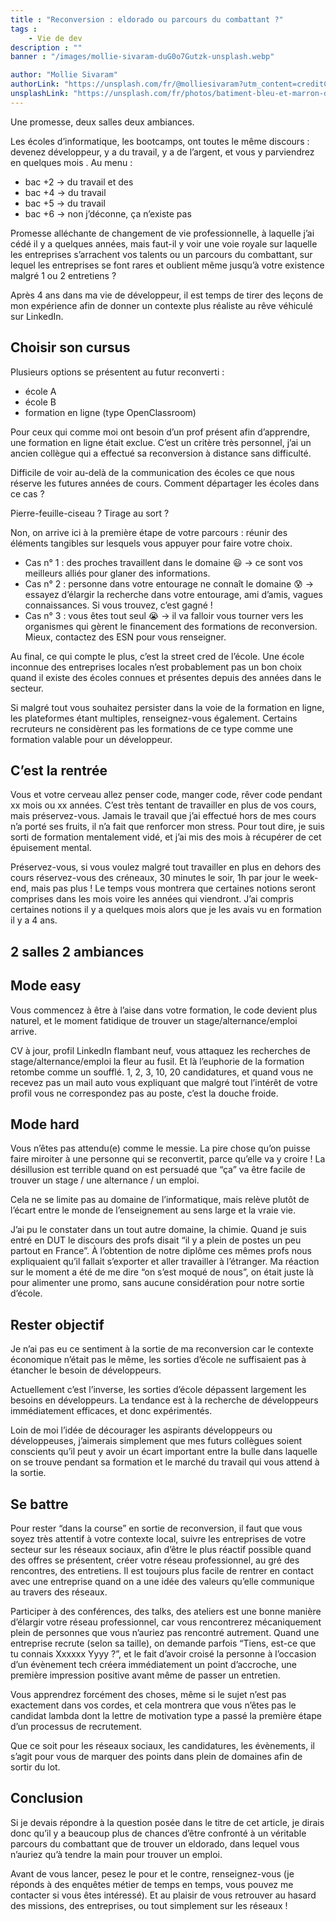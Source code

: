 ```yaml
---
title : "Reconversion : eldorado ou parcours du combattant ?"
tags :
    - Vie de dev
description : ""
banner : "/images/mollie-sivaram-duG0o7Gutzk-unsplash.webp"

author: "Mollie Sivaram"
authorLink: "https://unsplash.com/fr/@molliesivaram?utm_content=creditCopyText&utm_medium=referral&utm_source=unsplash"
unsplashLink: "https://unsplash.com/fr/photos/batiment-bleu-et-marron-duG0o7Gutzk?utm_content=creditCopyText&utm_medium=referral&utm_source=unsplash"
---
```


Une promesse, deux salles deux ambiances.

Les écoles d’informatique, les bootcamps, ont toutes le même discours : devenez développeur, y a du travail, y a de l’argent, et vous y parviendrez en quelques mois . Au menu :

- bac +2 → du travail et des 
- bac +4 → du travail
- bac +5 → du travail
- bac +6 → non j’déconne, ça n’existe pas

Promesse alléchante de changement de vie professionnelle, à laquelle j’ai cédé il y a quelques années, mais faut-il y voir une voie royale sur laquelle les entreprises s’arrachent vos talents ou un parcours du combattant, sur lequel les entreprises se font rares et oublient même jusqu’à votre existence malgré 1 ou 2 entretiens ?

Après 4 ans dans ma vie de développeur, il est temps de tirer des leçons de mon expérience afin de donner un contexte plus réaliste au rêve véhiculé sur LinkedIn.

## Choisir son cursus

Plusieurs options se présentent au futur reconverti :

- école A
- école B
- formation en ligne (type OpenClassroom)

Pour ceux qui comme moi ont besoin d’un prof présent afin d’apprendre, une formation en ligne était exclue. C’est un critère très personnel, j’ai un ancien collègue qui a effectué sa reconversion à distance sans difficulté.

Difficile de voir au-delà de la communication des écoles ce que nous réserve les futures années de cours. Comment départager les écoles dans ce cas ?

Pierre-feuille-ciseau ? Tirage au sort ?

Non, on arrive ici à la première étape de votre parcours : réunir  des éléments tangibles sur lesquels vous appuyer pour faire votre choix.

- Cas n° 1 : des proches travaillent dans le domaine 😃 → ce sont vos meilleurs alliés pour glaner des informations.
- Cas n° 2 : personne dans votre entourage ne connaît le domaine 😰 → essayez d’élargir la recherche dans votre entourage, ami d’amis, vagues connaissances. Si vous trouvez, c’est gagné !
- Cas n° 3 : vous êtes tout seul 😭 → il va falloir vous tourner vers les organismes qui gèrent le financement des formations de reconversion. Mieux, contactez des ESN pour vous renseigner.

Au final, ce qui compte le plus, c’est la street cred de l’école. Une école inconnue des entreprises locales n’est probablement pas un bon choix quand il existe des écoles connues et présentes depuis des années dans le secteur. 

Si malgré tout vous souhaitez persister dans la voie de la formation en ligne, les plateformes étant multiples, renseignez-vous également. Certains recruteurs ne considèrent pas les formations de ce type comme une formation valable pour un développeur.

## C’est la rentrée

Vous et votre cerveau allez penser code, manger code, rêver code pendant xx mois ou xx années. C’est très tentant de travailler en plus de vos cours, mais préservez-vous. Jamais le travail que j’ai effectué hors de mes cours n’a porté ses fruits, il n’a fait que renforcer mon stress. Pour tout dire, je suis sorti de formation mentalement vidé, et j’ai mis des mois à récupérer de cet épuisement mental.

Préservez-vous, si vous voulez malgré tout travailler en plus en dehors des cours réservez-vous des créneaux, 30 minutes le soir, 1h par jour le week-end, mais pas plus ! Le temps vous montrera que certaines notions seront comprises dans les mois voire les années qui viendront. J’ai compris certaines notions il y a quelques mois alors que je les avais vu en formation il y a 4 ans.

## 2 salles 2 ambiances

## Mode easy

Vous commencez à être à l’aise dans votre formation, le code devient plus naturel, et le moment fatidique de trouver un stage/alternance/emploi arrive.

CV à jour, profil LinkedIn flambant neuf, vous attaquez les recherches de stage/alternance/emploi la fleur au fusil. Et là l’euphorie de la formation retombe comme un soufflé. 1, 2, 3, 10, 20 candidatures, et quand vous ne recevez pas un mail auto vous expliquant que malgré tout l’intérêt de votre profil vous ne correspondez pas au poste, c’est la douche froide.

## Mode hard

Vous n’êtes pas attendu(e) comme le messie. La pire chose qu’on puisse faire miroiter à une personne qui se reconvertit, parce qu’elle va y croire ! La désillusion est terrible quand on est persuadé que “ça” va être facile de trouver un stage / une alternance / un emploi. 

Cela ne se limite pas au domaine de l’informatique, mais relève plutôt de l’écart entre le monde de l’enseignement au sens large et la vraie vie.

J’ai pu le constater dans un tout autre domaine, la chimie. Quand je suis entré en DUT le discours des profs disait “il y a plein de postes un peu partout en France”. À l’obtention de notre diplôme ces mêmes profs nous expliquaient qu’il fallait s’exporter et aller travailler à l’étranger. Ma réaction sur le moment a été de me dire “on s’est moqué de nous”, on était juste là pour alimenter une promo, sans aucune considération pour notre sortie d’école.

## Rester objectif

Je n’ai pas eu ce sentiment à la sortie de ma reconversion car le contexte économique n’était pas le même, les sorties d’école ne suffisaient pas à étancher le besoin de développeurs. 

Actuellement c’est l’inverse, les sorties d’école dépassent largement les besoins en développeurs. La tendance est à la recherche de développeurs immédiatement efficaces, et donc expérimentés.

Loin de moi l’idée de décourager les aspirants développeurs ou développeuses, j’aimerais simplement que mes futurs collègues soient conscients qu’il peut y avoir un écart important entre la bulle dans laquelle on se trouve pendant sa formation et le marché du travail qui vous attend à la sortie.

## Se battre

Pour rester “dans la course” en sortie de reconversion, il faut que vous soyez très attentif à votre contexte local, suivre les entreprises de votre secteur sur les réseaux sociaux, afin d’être le plus réactif possible quand des offres se présentent, créer votre réseau professionnel, au gré des rencontres, des entretiens. Il est toujours plus facile de rentrer en contact avec une entreprise quand on a une idée des valeurs qu’elle communique au travers des réseaux.

Participer à des conférences, des talks, des ateliers est une bonne manière d’élargir votre réseau professionnel, car vous rencontrerez mécaniquement plein de personnes que vous n’auriez pas rencontré autrement. Quand une entreprise recrute (selon sa taille), on demande parfois “Tiens, est-ce que tu connais Xxxxxx Yyyy ?”, et le fait d’avoir croisé la personne à l’occasion d’un évènement tech créera immédiatement un point d’accroche, une première impression positive avant même de passer un entretien.

Vous apprendrez forcément des choses, même si le sujet n’est pas exactement dans vos cordes, et cela montrera que vous n’êtes pas le candidat lambda dont la lettre de motivation type a passé la première étape d’un processus de recrutement.

Que ce soit pour les réseaux sociaux, les candidatures, les évènements, il s’agit pour vous de marquer des points dans plein de domaines afin de sortir du lot.

## Conclusion

Si je devais répondre à la question posée dans le titre de cet article, je dirais donc qu’il y a beaucoup plus de chances d’être confronté à un véritable parcours du combattant que de trouver un eldorado, dans lequel vous n’auriez qu’à tendre la main pour trouver un emploi.

Avant de vous lancer, pesez le pour et le contre, renseignez-vous (je réponds à des enquêtes métier de temps en temps, vous pouvez me contacter si vous êtes intéressé). Et au plaisir de vous retrouver au hasard des missions, des entreprises, ou tout simplement sur les réseaux !